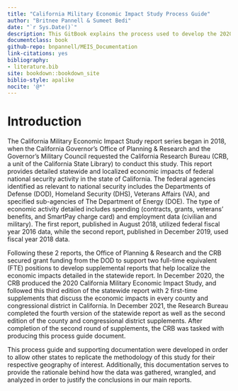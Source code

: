 ```yaml
--- 
title: "California Military Economic Impact Study Process Guide"
author: "Britnee Pannell & Sumeet Bedi"
date: "`r Sys.Date()`"
description: This GitBook explains the process used to develop the 2020 California Military Economic Impact Study. 
documentclass: book
github-repo: bnpannell/MEIS_Documentation
link-citations: yes
bibliography:
- literature.bib
site: bookdown::bookdown_site
biblio-style: apalike
nocite: '@*'
---
```


# Introduction

  The California Military Economic Impact Study report series began in 2018, when the California Governor's Office of Planning & Research and the Governor's Military Council requested the California Research Bureau (CRB, a unit of the California State Library) to conduct this study. This report provides detailed statewide and localized economic impacts of federal national security activity in the state of California. The federal agencies identified as relevant to national security includes the Departments of Defense (DOD), Homeland Security (DHS), Veterans Affairs (VA), and specified sub-agencies of The Department of Energy (DOE). The type of economic activity detailed includes spending (contracts, grants, veterans' benefits, and SmartPay charge card) and employment data (civilian and military).  The first report, published in August 2018, utilized federal fiscal year 2016 data, while the second report, published in December 2019, used fiscal year 2018 data. 

  Following these 2 reports, the Office of Planning & Research and the CRB secured grant funding from the DOD to support two full-time equivalent (FTE) positions to develop supplemental reports that help localize the economic impacts detailed in the statewide report. In December 2020, the CRB produced the 2020 California Military Economic Impact Study, and followed this third edition of the statewide report with 2 first-time supplements that discuss the economic impacts in every county and congressional district in California. In December 2021, the Research Bureau completed the fourth version of the statewide report as well as the second edition of the county and congressional district supplements. After completion of the second round of supplements, the CRB was tasked with producing this process guide document.

  This process guide and supporting documentation were developed in order to allow other states to replicate the methodology of this study for their respective geography of interest. Additionally, this documentation serves to provide the rationale behind how the data was gathered, wrangled, and analyzed in order to justify the conclusions in our main reports.
